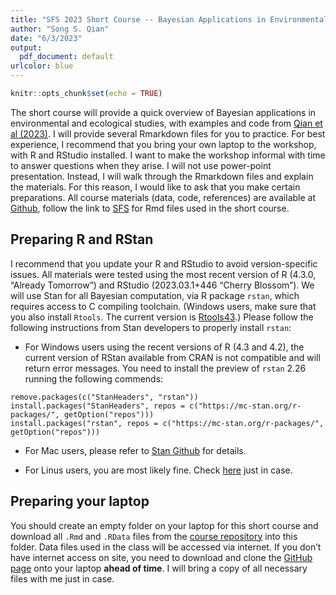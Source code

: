 ---
title: "SFS 2023 Short Course -- Bayesian Applications in Environmental and Ecological Studies with R and Stan"
author: "Song S. Qian"
date: "6/3/2023"
output: 
  pdf_document: default
urlcolor: blue
---


```{r setup, include=FALSE}
knitr::opts_chunk$set(echo = TRUE)
```

The short course will provide a quick overview of Bayesian applications in environmental and ecological studies, with examples and code from [Qian et al (2023)](https://github.com/songsqian/BeesRStan/).  I will provide several Rmarkdown files for you to practice.  For best experience, I recommend that you bring your own laptop to the workshop, with R and RStudio installed.  I want to make the workshop informal with time to answer questions when they arise.  I will not use power-point presentation. Instead, I will walk through the Rmarkdown files and explain the materials. For this reason, I would like to ask that you make certain preparations.   All course materials (data, code, references) are available at [Github](https://github.com/songsqian/BeesRStan/), follow the link to [SFS](https://github.com/songsqian/BeesRStan/tree/main/SFS) for Rmd files used in the short course.

## Preparing R and RStan
I recommend that you update your R and RStudio to avoid version-specific issues.  All materials were tested using the most recent version of R (4.3.0, "Already Tomorrow") and RStudio (2023.03.1+446 "Cherry Blossom").  We will use Stan for all Bayesian computation, via R package `rstan`, which requires access to C compiling toolchain. (Windows users, make sure that you also install `Rtools`. The current version is [Rtools43](https://cran.r-project.org/bin/windows/Rtools/rtools43/rtools.html).) Please follow the following instructions from Stan developers to properly install `rstan`:

- For Windows users using the recent versions of R (4.3 and 4.2), the current version of RStan available from CRAN is not compatible and will return error messages. You need to install the preview of `rstan` 2.26 running the following commends:

```
remove.packages(c("StanHeaders", "rstan"))
install.packages("StanHeaders", repos = c("https://mc-stan.org/r-packages/", getOption("repos")))
install.packages("rstan", repos = c("https://mc-stan.org/r-packages/", getOption("repos")))
```

- For Mac users, please refer to [Stan Github](https://github.com/stan-dev/rstan/wiki/Configuring-C---Toolchain-for-Mac) for details.

- For Linus users, you are most likely fine. Check [here](https://github.com/stan-dev/rstan/wiki/Configuring-C-Toolchain-for-Linux) just in case.

## Preparing your laptop
You should create an empty folder on your laptop for this short course and download all `.Rmd` and `.RData` files from the [course repository](https://github.com/songsqian/BeesRStan/tree/main/SFS) into this folder.  Data files used in the class will be accessed via internet.  If you don't have internet access on site, you need to download and clone the [GitHub page]((https://github.com/songsqian/BeesRStan/)) onto your laptop **ahead of time**.  I will bring a copy of all necessary files with me just in case. 

